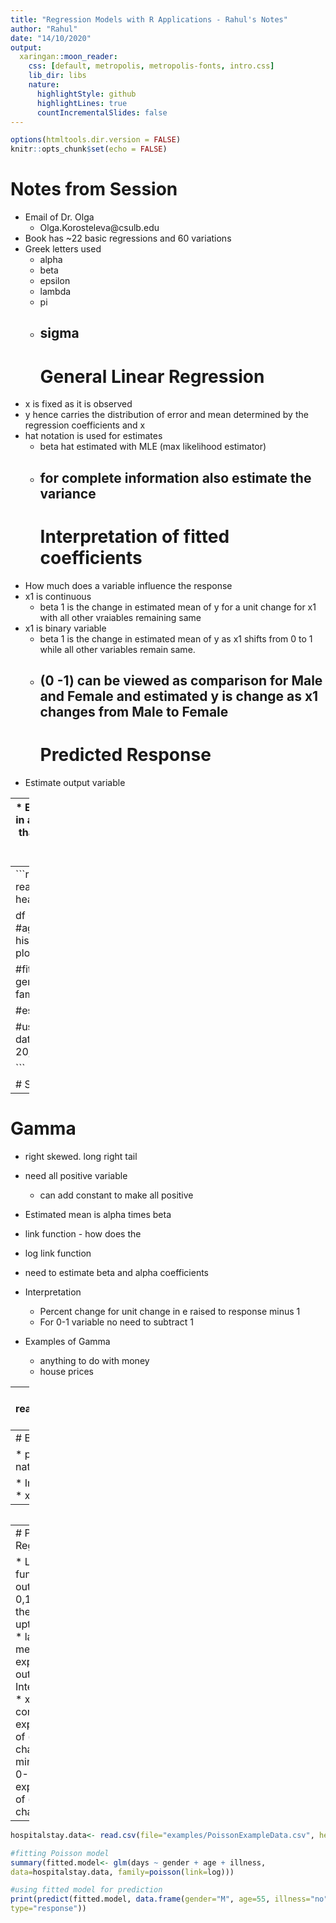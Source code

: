 ```yaml
---
title: "Regression Models with R Applications - Rahul's Notes"
author: "Rahul"
date: "14/10/2020"
output:
  xaringan::moon_reader:
    css: [default, metropolis, metropolis-fonts, intro.css]
    lib_dir: libs
    nature:
      highlightStyle: github
      highlightLines: true
      countIncrementalSlides: false
---
```



```r
options(htmltools.dir.version = FALSE)
knitr::opts_chunk$set(echo = FALSE)
```

# Notes from Session
* Email of Dr. Olga
  * Olga.Korosteleva@csulb.edu
* Book has ~22 basic regressions and 60 variations
* Greek letters used 
  * alpha
  * beta
  * epsilon
  * lambda
  * pi
  * sigma
---
# General Linear Regression
* x is fixed as it is observed
* y hence carries the distribution of error and mean determined by the regression coefficients and x
* hat notation is used for estimates
  * beta hat estimated with MLE (max likelihood estimator)
  * for complete information also estimate the variance
---
# Interpretation of fitted coefficients
* How much does a variable influence the response
* x1 is continuous
  * beta 1 is the change in estimated mean of y for a unit change for x1 with all other vraiables remaining same
* x1 is binary variable
  * beta 1 is the change in estimated mean of y as x1 shifts from 0 to 1 while all other variables remain same. 
  * (0 -1) can be viewed as comparison for Male and Female and estimated y is change as x1 changes from Male to Female
---
# Predicted Response
* Estimate output variable

---
* Example Job Satisfaction
* If there is more than three levels in a variable, then dummy variable is created
* So beta hat for that variable is a comparison for change from one to another
  * Male to Female
  * Bachelor to Master
  * Base to other category - done using relevel

* Prediction
  * for bachelor, both education terms disaapear
  * if female, the gender term disappears
---
```r
df<- read.csv(file=here::here("exercises","NormalExerciseData.csv"), header=TRUE, sep=",", stringsAsFactors = TRUE)

df <- df %>% mutate(nmeds = as_factor(nmeds))
#age","gender","ethnicity","BMI","nmeds","AQI","HR
#plotting histogram with fitted normal density
library(rcompanion)
plotNormalHistogram(df$HR)

#fitting general linear model
summary(fitted.model<- glm(HR ~ gender + age + ethnicity + BMI + AQI + nmeds, 
data=df, family=gaussian(link=identity)))

#estimating sigma
print(sigma.hat<- sigma(fitted.model))

#using fitted model for prediction
print(predict(fitted.model, data.frame(gender="M", age=50, ethnicity="Hispanic",BMI = 20,AQI = "moderate",nmeds = "0")))



```

# Solve example

---
# Gamma

* right skewed. long right tail
* need all positive variable
  * can add constant to make all positive
* Estimated mean is alpha times beta
* link function - how does the 
* log link function
* need to estimate beta and alpha coefficients

* Interpretation
  * Percent change for unit change in e raised to response minus 1
  * For 0-1 variable no need to subtract 1
  
* Examples of Gamma
  * anything to do with money
  * house prices


---
```r

df<- read.csv(file=here::here("exercises","GammaExerciseData.csv"), header=TRUE, sep=",", stringsAsFactors = TRUE)

#rescaling variables



#plotting histogram with fitted normal density
library(rcompanion)
plotNormalHistogram(df$score)

colnames(df) %>% glue::glue_collapse(sep='","')

# "desgn","wrkyrs","priorQI","score"
#fitting gamma regression 
summary(fitted.model<- glm(score ~ desgn + wrkyrs 
+ priorQI , data=df,
family=Gamma(link=log)))


#using fitted model for prediction
print(predict(fitted.model, type="response", data.frame(desgn="nurse",
wrkyrs=7,priorQI="yes")))
```

---
# Binary Logistics Regression

* pi is estimated probability of y=1
* Logit link function
* Logit is natural log of odds

* Interpretation
  * x continuous
    * % change in odds for unit change
  * x 0-1 variable
    * percent ration of odds
---
```r

```

---
# Poisson Regression

* Log link function
* output 0,1,2,3,...
* theoretical upto infinite
* lambda is mean expected output
* Interpretation
  * x continuous
    * exponential of (percent change minus 1)
  * x 0-1
    * exponential of (percent change)
    
---

```r
hospitalstay.data<- read.csv(file="examples/PoissonExampleData.csv", header=TRUE, sep=",", stringsAsFactors = TRUE)

#fitting Poisson model
summary(fitted.model<- glm(days ~ gender + age + illness, 
data=hospitalstay.data, family=poisson(link=log)))

#using fitted model for prediction
print(predict(fitted.model, data.frame(gender="M", age=55, illness="no"), 
type="response"))
```





  
